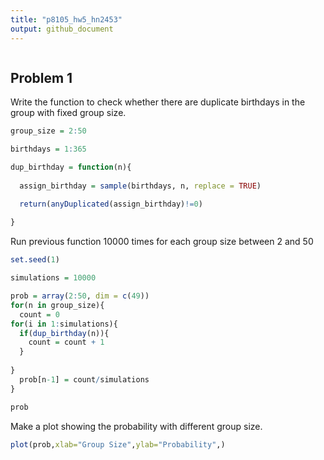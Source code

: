```yaml
---
title: "p8105_hw5_hn2453"
output: github_document
---
```


```r

```


## Problem 1
Write the function to check whether there are duplicate birthdays in the group with fixed group size.
```r
group_size = 2:50

birthdays = 1:365

dup_birthday = function(n){
  
  assign_birthday = sample(birthdays, n, replace = TRUE)

  return(anyDuplicated(assign_birthday)!=0)
  
}

```

Run previous function 10000 times for each group size between 2 and 50
```r
set.seed(1)

simulations = 10000

prob = array(2:50, dim = c(49))
for(n in group_size){
  count = 0
for(i in 1:simulations){
  if(dup_birthday(n)){
    count = count + 1
  }
  
}
  prob[n-1] = count/simulations
}

prob

```
Make a plot showing the probability with different group size.
```r
plot(prob,xlab="Group Size",ylab="Probability",)
```


